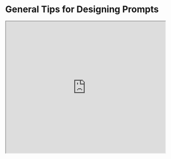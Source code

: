 # General Tips for Designing Prompts


<iframe width="100%"
  height="415px"
  src="https://www.youtube.com/embed/7M6CSCIMJ3k?si=BgaVt9g1vS4BQzXZ" allow="accelerometer; autoplay; clipboard-write; encrypted-media; gyroscope; picture-in-picture"
  allowFullScreen
  />

Here are some tips to keep in mind while you are designing your prompts:

### Start Simple
As you get started with designing prompts, you should keep in mind that it is really an iterative process that requires a lot of experimentation to get optimal results. Using a simple playground from OpenAI or Cohere is a good starting point.

You can start with simple prompts and keep adding more elements and context as you aim for better results. Iterating your prompt along the way is vital for this reason. As you read the guide, you will see many examples where specificity, simplicity, and conciseness will often give you better results.

When you have a big task that involves many different subtasks, you can try to break down the task into simpler subtasks and keep building up as you get better results. This avoids adding too much complexity to the prompt design process at the beginning.

### The Instruction
You can design effective prompts for various simple tasks by using commands to instruct the model what you want to achieve, such as "Write", "Classify", "Summarize", "Translate", "Order", etc.

Keep in mind that you also need to experiment a lot to see what works best. Try different instructions with different keywords, contexts, and data and see what works best for your particular use case and task. Usually, the more specific and relevant the context is to the task you are trying to perform, the better. We will touch on the importance of sampling and adding more context in the upcoming guides.

Others recommend that you place instructions at the beginning of the prompt. Another recommendation is to use some clear separator like "###" to separate the instruction and context.

For instance:

*Prompt:*
```
### Instruction ###
Translate the text below to Spanish:

Text: "hello!"
```

*Output:*
```
¡Hola!
```

### Specificity
Be very specific about the instruction and task you want the model to perform. The more descriptive and detailed the prompt is, the better the results. This is particularly important when you have a desired outcome or style of generation you are seeking. There aren't specific tokens or keywords that lead to better results. It's more important to have a good format and descriptive prompt. In fact, providing examples in the prompt is very effective to get desired output in specific formats.

When designing prompts, you should also keep in mind the length of the prompt as there are limitations regarding how long the prompt can be. Thinking about how specific and detailed you should be. Including too many unnecessary details is not necessarily a good approach. The details should be relevant and contribute to the task at hand. This is something you will need to experiment with a lot. We encourage a lot of experimentation and iteration to optimize prompts for your applications.

As an example, let's try a simple prompt to extract specific information from a piece of text.

*Prompt:*
```
Extract the name of places in the following text. 

Desired format:
Place: <comma_separated_list_of_places>

Input: "Although these developments are encouraging to researchers, much is still a mystery. “We often have a black box between the brain and the effect we see in the periphery,” says Henrique Veiga-Fernandes, a neuroimmunologist at the Champalimaud Centre for the Unknown in Lisbon. “If we want to use it in the therapeutic context, we actually need to understand the mechanism.“"
```

*Output:*
```
Place: Champalimaud Centre for the Unknown, Lisbon
```

Input text is obtained from [this Nature article](https://www.nature.com/articles/d41586-023-00509-z).

<Callout type= "info" emoji="🎓">
Learn more about prompting techniques and examples in our new AI courses. [Join now!](https://dair-ai.thinkific.com/)
Use code PROMPTING20 to get an extra 20% off.
</Callout>

### Avoid Impreciseness

Given the tips above about being detailed and improving format, it's easy to fall into the trap of wanting to be too clever about prompts and potentially creating imprecise descriptions. It's often better to be specific and direct. The analogy here is very similar to effective communication -- the more direct, the more effective the message gets across.

For example, you might be interested in learning the concept of prompt engineering. You might try something like:

```
Explain the concept prompt engineering. Keep the explanation short, only a few sentences, and don't be too descriptive.
```

It's not clear from the prompt above how many sentences to use and what style. You might still somewhat get good responses with the above prompts but the better prompt would be one that is very specific, concise, and to the point. Something like:

```
Use 2-3 sentences to explain the concept of prompt engineering to a high school student.
```

### To do or not to do?
Another common tip when designing prompts is to avoid saying what not to do but say what to do instead. This encourages more specificity and focuses on the details that lead to good responses from the model.

Here is an example of a movie recommendation chatbot failing at exactly what I don't want it to do because of how I wrote the instruction -- focusing on what not to do.

*Prompt:*
```
The following is an agent that recommends movies to a customer. DO NOT ASK FOR INTERESTS. DO NOT ASK FOR PERSONAL INFORMATION.

Customer: Please recommend a movie based on my interests.
Agent: 
```

*Output:*
```
Sure, I can recommend a movie based on your interests. What kind of movie would you like to watch? Do you prefer action, comedy, romance, or something else?
```

Here is a better prompt:

*Prompt:*
```
The following is an agent that recommends movies to a customer. The agent is responsible to recommend a movie from the top global trending movies. It should refrain from asking users for their preferences and avoid asking for personal information. If the agent doesn't have a movie to recommend, it should respond "Sorry, couldn't find a movie to recommend today.".

Customer: Please recommend a movie based on my interests.
Agent:
```

*Output:*
```
Sorry, I don't have any information about your interests. However, here's a list of the top global trending movies right now: [list of movies]. I hope you find something you like!
```

Some of the examples above were adopted from the ["Best practices for prompt engineering with OpenAI API" article.](https://help.openai.com/en/articles/6654000-best-practices-for-prompt-engineering-with-openai-api)
